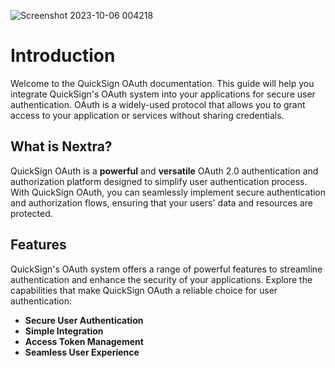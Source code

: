 ![Screenshot 2023-10-06 004218](https://github.com/anurag-327/QuickSign/assets/98267696/8bdd4350-1af0-4f4f-8bf3-96eae202b04a)

# Introduction
 
Welcome to the QuickSign OAuth documentation. This guide will help you integrate QuickSign's OAuth system into your applications for secure user authentication. OAuth is a widely-used protocol that allows you to grant access to your application or services without sharing credentials.

## What is Nextra?

QuickSign OAuth is a **powerful** and **versatile** OAuth 2.0 authentication and authorization platform designed to simplify user authentication process. With QuickSign OAuth, you can seamlessly implement secure authentication and authorization flows, ensuring that your users' data and resources are protected.

## Features

QuickSign's OAuth system offers a range of powerful features to streamline authentication and enhance the security of your applications. Explore the capabilities that make QuickSign OAuth a reliable choice for user authentication:

- **Secure User Authentication**
- **Simple Integration**
- **Access Token Management**
- **Seamless User Experience**

